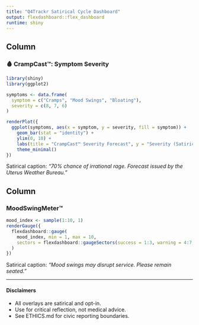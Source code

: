 ```yaml
---
title: "Q4Trackr Satirical Cycle Dashboard"
output: flexdashboard::flex_dashboard
runtime: shiny
---
```


Column {data-width=350}
-----------------------------------------------------------------------

### 🩸 CrampCast™: Symptom Severity

```r
library(shiny)
library(ggplot2)

symptoms <- data.frame(
  symptom = c("Cramps", "Mood Swings", "Bloating"),
  severity = c(8, 7, 6)
)

renderPlot({
  ggplot(symptoms, aes(x = symptom, y = severity, fill = symptom)) +
    geom_bar(stat = "identity") +
    ylim(0, 10) +
    labs(title = "CrampCast™ Severity Forecast", y = "Severity (Satirical Units)") +
    theme_minimal()
})
```

Satirical caption: _“70% chance of irrational rage. Forecast issued by the Uterus Weather Bureau.”_

Column {data-width=650}
-----------------------------------------------------------------------

### MoodSwingMeter™

```r
mood_index <- sample(1:10, 1)
renderGauge({
  flexdashboard::gauge(
    mood_index, min = 1, max = 10,
    sectors = flexdashboard::gaugeSectors(success = 1:3, warning = 4:7, danger = 8:10)
  )
})
```

Satirical caption: _“Mood swings may disrupt service. Please remain seated.”_

---

#### Disclaimers

- All overlays are satirical and opt-in.
- Use for critical reflection, not medical advice.
- See ETHICS.md for civic reporting boundaries.